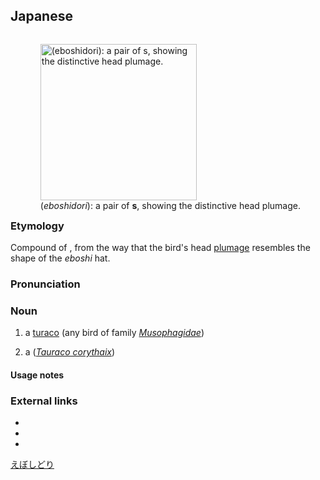 ==Japanese==
<div style="float:right;">
{{wikipedia|lang=ja|エボシドリ|烏帽子鳥}}
{{wikipedia|Knysna turaco}}
[[File:Knysna_Turacos.JPG|thumb|250px|{{lang|ja|烏帽子鳥}} (''eboshidori''): a pair of '''{{vern|Knysna turaco}}s''', showing the distinctive head plumage.]]
</div>
{{ja-kanjitab|yomi=irr|え|ぼう|k2=ぼ|し|とり|k4=どり|r=y|sort=えぼしどり}}

===Etymology===
Compound of {{compound|lang=ja|sort=えぼしどり|烏帽子|tr1=eboshi|t1=an ancient style of hat worn by Japanese nobility|鳥|tr2=tori|t2=bird}}, from the way that the bird's head [[plumage]] resembles the shape of the ''eboshi'' hat.  {{rendaku2|sort=えぼしどり|tori|dori}}

===Pronunciation===
{{ja-pron|yomi=irr|えぼしどり}}

===Noun===
{{ja-noun|えぼしどり|エボシドリ}}

# {{qualifier|in general}} a [[turaco]] (any bird of family ''[[Musophagidae]]'')
# {{qualifier|more specifically}} a {{vern|Knysna turaco}} (''[[Tauraco corythaix]]'')

====Usage notes====
{{U:ja:biology|エボシドリ}}

===External links===
* {{pedia|エボシドリ科|lang=ja}}
* {{pedia|Musophagidae|Turaco}}
* {{specieslite|Musophagidae}}

[[Category:ja:Birds|えぼしどり]]
